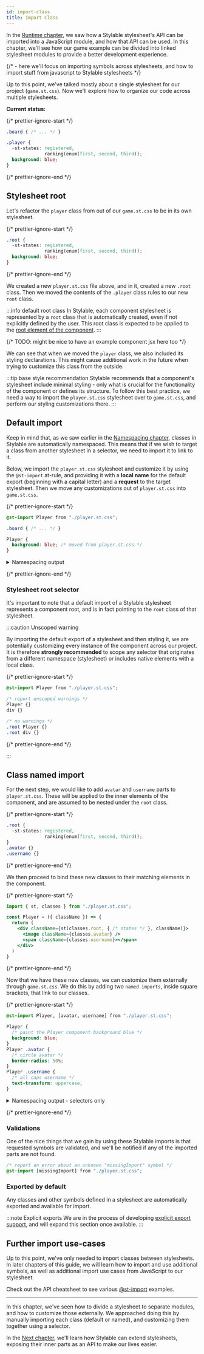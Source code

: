 ```yaml
---
id: import-class
title: Import Class
---
```



In the [Runtime chapter](./runtime.md), we saw how a Stylable stylesheet's API can be imported into a JavaScript module, and how that API can be used. In this chapter, we'll see how our game example can be divided into linked stylesheet modules to provide a better development experience.

{/* - here we'll focus on importing symbols across stylesheets, and how to import stuff from javascript to Stylable stylesheets */}

Up to this point, we've talked mostly about a single stylesheet for our project (`game.st.css`). Now we'll explore how to organize our code across multiple stylesheets.

**Current status:**

{/* prettier-ignore-start */}
```css title="game.st.css"
.board { /* ... */ }

.player {
  -st-states: registered, 
              ranking(enum(first, second, third));
  background: blue;
}
```
{/* prettier-ignore-end */}

## Stylesheet root

Let's refactor the `player` class from out of our `game.st.css` to be in its own stylesheet.

{/* prettier-ignore-start */}
```css title="player.st.css"
.root {
  -st-states: registered,
              ranking(enum(first, second, third));
  background: blue;
}
```

{/* prettier-ignore-end */}

We created a new `player.st.css` file above, and in it, created a new `.root` class. Then we moved the contents of the `.player` class rules to our new `root` class.

:::info default root class
In Stylable, each component stylesheet is represented by a `root` class that is automatically created, even if not explicitly defined by the user. This root class is expected to be applied to the [root element of the component](../../references/root.md).
:::

{/* TODO: might be nice to have an example component jsx here too */}

We can see that when we moved the `player` class, we also included its styling declarations. This might cause additional work in the future when trying to customize this class from the outside.

:::tip base style recommendation
Stylable recommends that a component's stylesheet include minimal styling - only what is crucial for the functionality of the component or defines its structure. To follow this best practice, we need a way to import the `player.st.css` stylesheet over to `game.st.css`, and perform our styling customizations there.
:::

## Default import

Keep in mind that, as we saw earlier in the [Namespacing chapter](./namespace.md#supported-symbols), classes in Stylable are automatically namespaced. This means that if we wish to target a class from another stylesheet in a selector, we need to import it to link to it.

Below, we import the `player.st.css` stylesheet and customize it by using the `@st-import` at-rule, and providing it with a **local name** for the default export (beginning with a capital letter) and a **request** to the target stylesheet. Then we move any customizations out of `player.st.css` into `game.st.css`.

{/* prettier-ignore-start */}
```css title="game.st.css - moved player customization"
@st-import Player from "./player.st.css";

.board { /* ... */ }

Player {
  background: blue; /* moved from player.st.css */
}
```

<details>
    <summary>
    Namespacing output
    </summary>
    <CodeBlock title="game.st.css" language="css">
    {`@st-import Player from "./player.st.css";  
 
/* namespaced locally */
.game__board { /* ... */ } 
  
/* namespaced by player.st.css */
.player__root {            
  background: blue;
}`}
    </CodeBlock>
</details>

{/* prettier-ignore-end */}

### Stylesheet root selector

It's important to note that a default import of a Stylable stylesheet represents a component root, and is in fact pointing to the `root` class of that stylesheet.

:::caution Unscoped warning

By importing the default export of a stylesheet and then styling it, we are potentially customizing every instance of the component across our project. It is therefore **strongly recommended** to scope any selector that originates from a different namespace (stylesheet) or includes native elements with a local class.

{/* prettier-ignore-start */}
```css
@st-import Player from "./player.st.css";

/* report unscoped warnings */
Player {}
div {}

/* no warnings */
.root Player {}
.root div {}
```
{/* prettier-ignore-end */}

:::

## Class named import

For the next step, we would like to add `avatar` and `username` parts to `player.st.css`. These will be applied to the inner elements of the component, and are assumed to be nested under the `root` class.

{/* prettier-ignore-start */}
```css title="player.st.css - added avatar and username"
.root {
  -st-states: registered,
              ranking(enum(first, second, third));
}
.avatar {}
.username {}
```
{/* prettier-ignore-end */}

We then proceed to bind these new classes to their matching elements in the component.

{/* prettier-ignore-start */}
```jsx title="player.jsx - bind avatar and username"
import { st, classes } from "./player.st.css";

const Player = ({ className }) => {
  return (
    <div className={st(classes.root, { /* states */ }, className)}>
      <image className={classes.avatar} />
      <span className={classes.username}></span>
    </div>
  )
}
```
{/* prettier-ignore-end */}

Now that we have these new classes, we can customize them externally through `game.st.css`. We do this by adding two `named imports`, inside square brackets, that link to our classes.

{/* prettier-ignore-start */}
```css title="game.st.css - player customization"
@st-import Player, [avatar, username] from "./player.st.css";

Player {
  /* paint the Player component background blue */
  background: blue;
}
Player .avatar {
  /* circle avatar */
  border-radius: 50%;
}
Player .username {
  /* all caps username */
  text-transform: uppercase;
}
```

<details>
    <summary>
    Namespacing output - selectors only
    </summary>
    <CodeBlock title="game.st.css" language="css">
    {`@st-import Player, [avatar, username] from "./player.st.css";  
 
.player__root {}
.player__root .player__avatar {}
.player__root .player__username {}`}
    </CodeBlock>
</details>

{/* prettier-ignore-end */}

### Validations

One of the nice things that we gain by using these Stylable imports is that requested symbols are validated, and we'll be notified if any of the imported parts are not found.

```css title="game.st.css - missing import"
/* report an error about an unknown "missingImport" symbol */
@st-import [missingImport] from "./player.st.css";
```

### Exported by default

Any classes and other symbols defined in a stylesheet are automatically exported and available for import.

:::note Explicit exports
We are in the process of developing [explicit export support](https://github.com/wix/stylable/issues/2604), and will expand this section once available.
:::

## Further import use-cases

Up to this point, we've only needed to import classes between stylesheets. In later chapters of this guide, we will learn how to import and use additional symbols, as well as additional import use cases from JavaScript to our stylesheet.

Check out the API cheatsheet to see various [@st-import](../../references/cheatsheet#module-system) examples.

---

In this chapter, we've seen how to divide a stylesheet to separate modules, and how to customize those externally. We approached doing this by manually importing each class (default or named), and customizing them together using a selector.

In the [Next chapter](./extend), we'll learn how Stylable can extend stylesheets, exposing their inner parts as an API to make our lives easier.
